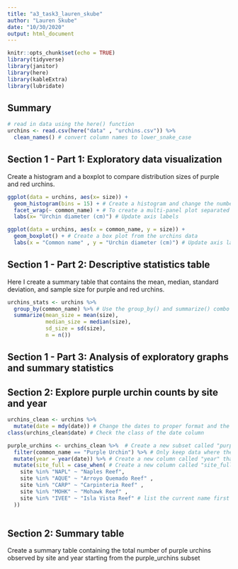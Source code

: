 ```yaml
---
title: "a3_task3_lauren_skube"
author: "Lauren Skube"
date: "10/30/2020"
output: html_document
---
```


```r
knitr::opts_chunk$set(echo = TRUE)
library(tidyverse)
library(janitor)
library(here)
library(kableExtra)
library(lubridate)
```

## Summary 


```r
# read in data using the here() function 
urchins <- read.csv(here("data" , "urchins.csv")) %>% 
  clean_names() # convert column names to lower_snake_case
```

## Section 1 - Part 1: Exploratory data visualization 
Create a histogram and a boxplot to compare distribution sizes of purple and red urchins. 

```r
ggplot(data = urchins, aes(x= size)) + 
  geom_histogram(bins = 15) + # Create a histogram and change the number of bins 
  facet_wrap(~ common_name) + # To create a multi-panel plot separated by common name 
  labs(x= "Urchin diameter (cm)") # Update axis labels 

ggplot(data = urchins, aes(x = common_name, y = size)) + 
  geom_boxplot() + # Create a box plot from the urchins data
  labs(x = "Common name" , y = "Urchin diameter (cm)") # Update axis labels 
```

## Section 1 - Part 2: Descriptive statistics table 
Here I create a summary table that contains the mean, median, standard deviation, and sample size for purple and red urchins. 

```r
urchins_stats <- urchins %>% 
  group_by(common_name) %>% # Use the group_by() and summarize() combo to create a table of summary statistics for urchin size separated by common name 
  summarize(mean_size = mean(size), 
            median_size = median(size), 
            sd_size = sd(size), 
            n = n())
```

## Section 1 - Part 3: Analysis of exploratory graphs and summary statistics 


## Section 2: Explore purple urchin counts by site and year 

```r
urchins_clean <- urchins %>% 
  mutate(date = mdy(date)) # Change the dates to proper format and the class to "Date"
class(urchins_clean$date) # Check the class of the date column

purple_urchins <- urchins_clean %>%  # Create a new subset called "purple_urchins"
  filter(common_name == "Purple Urchin") %>% # Only keep data where the common name is Purple Urchin
  mutate(year = year(date)) %>% # Create a new column called "year" that contains only the year
  mutate(site_full = case_when( # Create a new column called "site_full" that contains the full name of the site 
    site %in% "NAPL" ~ "Naples Reef", 
    site %in% "AQUE" ~ "Arroyo Quemado Reef" , 
    site %in% "CARP" ~ "Carpinteria Reef" , 
    site %in% "MOHK" ~ "Mohawk Reef" , 
    site %in% "IVEE" ~ "Isla Vista Reef" # list the current name first and then what it should be called in the new column following the "~"
  ))
  
```
 
## Section 2: Summary table 
Create a summary table containing the total number of purple urchins observed by site and year starting from the purple_urchins subset 
 



